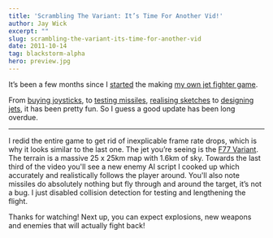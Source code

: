 ```yaml
---
title: 'Scrambling The Variant: It’s Time For Another Vid!'
author: Jay Wick
excerpt: ""
slug: scrambling-the-variant-its-time-for-another-vid
date: 2011-10-14
tag: blackstorm-alpha
hero: preview.jpg
---
```


<Vimeo id='27422709' />

It’s been a few months since I [started](/blog/81/if-you-want-it-done-right-do-it-yourself/) the making [my own jet fighter game](/portfolio/blackstorm-alpha).

From [buying joysticks](/blog/78/new-joystick-a-new-video/), to [testing missiles](/blog/79/a-new-world/), [realising sketches](/75/procrastinate-by-doing-something-productive/) to [designing jets](/74/will-it-blend/), it has been pretty fun. So I guess a good update has been long overdue.

****

I redid the entire game to get rid of inexplicable frame rate drops, which is why it looks similar to the last one. The jet you’re seeing is the [F77 Variant](/blog/74/will-it-blend/). The terrain is a massive 25 x 25km map with 1.6km of sky. Towards the last third of the video you'll see a new enemy AI script I cooked up which accurately and realistically follows the player around. You'll also note missiles do absolutely nothing but fly through and around the target, it’s not a bug. I just disabled collision detection for testing and lengthening the flight.

Thanks for watching! Next up, you can expect explosions, new weapons and enemies that will actually fight back!
